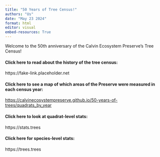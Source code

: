 ```yaml
---
title: "50 Years of Tree Census!"
authors: "Us"
date: "May 23 2024"
format: html
editor: visual
embed-resources: True
---
```


Welcome to the 50th anniversary of the Calvin Ecosystem Preserve's Tree Census!

#### Click here to read about the history of the tree census:

https://fake-link.placeholder.net

#### Click here to see a map of which areas of the Preserve were measured in each census year:

<https://calvinecosystempreserve.github.io/50-years-of-trees/quadrats_by_year>

#### Click here to look at quadrat-level stats:

https://stats.trees

#### Click here for species-level stats:

https://trees.trees
